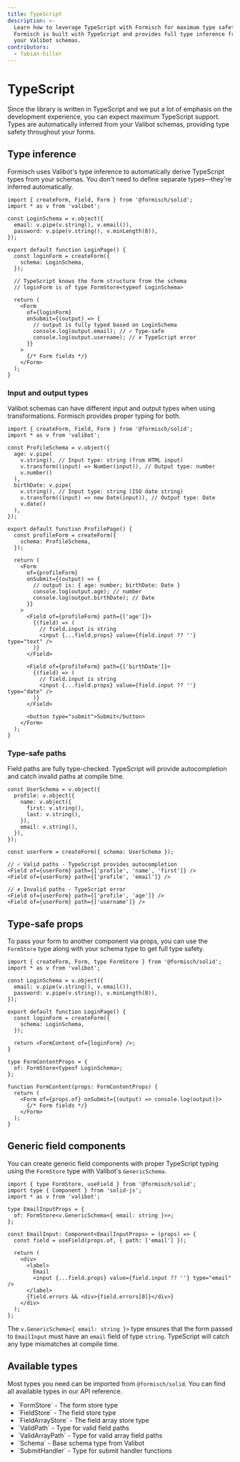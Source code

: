 ```yaml
---
title: TypeScript
description: >-
  Learn how to leverage TypeScript with Formisch for maximum type safety.
  Formisch is built with TypeScript and provides full type inference from
  your Valibot schemas.
contributors:
  - fabian-hiller
---
```



# TypeScript

Since the library is written in TypeScript and we put a lot of emphasis on the development experience, you can expect maximum TypeScript support. Types are automatically inferred from your <Link href="/solid/guides/define-your-form/">Valibot schemas</Link>, providing type safety throughout your forms.

## Type inference

Formisch uses Valibot's type inference to automatically derive TypeScript types from your schemas. You don't need to define separate types—they're inferred automatically.

```tsx
import { createForm, Field, Form } from '@formisch/solid';
import * as v from 'valibot';

const LoginSchema = v.object({
  email: v.pipe(v.string(), v.email()),
  password: v.pipe(v.string(), v.minLength(8)),
});

export default function LoginPage() {
  const loginForm = createForm({
    schema: LoginSchema,
  });

  // TypeScript knows the form structure from the schema
  // loginForm is of type FormStore<typeof LoginSchema>

  return (
    <Form
      of={loginForm}
      onSubmit={(output) => {
        // output is fully typed based on LoginSchema
        console.log(output.email); // ✓ Type-safe
        console.log(output.username); // ✗ TypeScript error
      }}
    >
      {/* Form fields */}
    </Form>
  );
}
```

### Input and output types

Valibot schemas can have different input and output types when using transformations. Formisch provides proper typing for both.

```tsx
import { createForm, Field, Form } from '@formisch/solid';
import * as v from 'valibot';

const ProfileSchema = v.object({
  age: v.pipe(
    v.string(), // Input type: string (from HTML input)
    v.transform((input) => Number(input)), // Output type: number
    v.number()
  ),
  birthDate: v.pipe(
    v.string(), // Input type: string (ISO date string)
    v.transform((input) => new Date(input)), // Output type: Date
    v.date()
  ),
});

export default function ProfilePage() {
  const profileForm = createForm({
    schema: ProfileSchema,
  });

  return (
    <Form
      of={profileForm}
      onSubmit={(output) => {
        // output is: { age: number; birthDate: Date }
        console.log(output.age); // number
        console.log(output.birthDate); // Date
      }}
    >
      <Field of={profileForm} path={['age']}>
        {(field) => (
          // field.input is string
          <input {...field.props} value={field.input ?? ''} type="text" />
        )}
      </Field>

      <Field of={profileForm} path={['birthDate']}>
        {(field) => (
          // field.input is string
          <input {...field.props} value={field.input ?? ''} type="date" />
        )}
      </Field>

      <button type="submit">Submit</button>
    </Form>
  );
}
```

### Type-safe paths

Field paths are fully type-checked. TypeScript will provide autocompletion and catch invalid paths at compile time.

```tsx
const UserSchema = v.object({
  profile: v.object({
    name: v.object({
      first: v.string(),
      last: v.string(),
    }),
    email: v.string(),
  }),
});

const userForm = createForm({ schema: UserSchema });

// ✓ Valid paths - TypeScript provides autocompletion
<Field of={userForm} path={['profile', 'name', 'first']} />
<Field of={userForm} path={['profile', 'email']} />

// ✗ Invalid paths - TypeScript error
<Field of={userForm} path={['profile', 'age']} />
<Field of={userForm} path={['username']} />
```

## Type-safe props

To pass your form to another component via props, you can use the <Link href="/solid/api/FormStore/">`FormStore`</Link> type along with your schema type to get full type safety.

```tsx
import { createForm, Form, type FormStore } from '@formisch/solid';
import * as v from 'valibot';

const LoginSchema = v.object({
  email: v.pipe(v.string(), v.email()),
  password: v.pipe(v.string(), v.minLength(8)),
});

export default function LoginPage() {
  const loginForm = createForm({
    schema: LoginSchema,
  });

  return <FormContent of={loginForm} />;
}

type FormContentProps = {
  of: FormStore<typeof LoginSchema>;
};

function FormContent(props: FormContentProps) {
  return (
    <Form of={props.of} onSubmit={(output) => console.log(output)}>
      {/* Form fields */}
    </Form>
  );
}
```

## Generic field components

You can create generic field components with proper TypeScript typing using the <Link href="/solid/api/FormStore/">`FormStore`</Link> type with Valibot's `GenericSchema`.

```tsx
import { type FormStore, useField } from '@formisch/solid';
import type { Component } from 'solid-js';
import * as v from 'valibot';

type EmailInputProps = {
  of: FormStore<v.GenericSchema<{ email: string }>>;
};

const EmailInput: Component<EmailInputProps> = (props) => {
  const field = useField(props.of, { path: ['email'] });

  return (
    <div>
      <label>
        Email
        <input {...field.props} value={field.input ?? ''} type="email" />
      </label>
      {field.errors && <div>{field.errors[0]}</div>}
    </div>
  );
};
```

The `v.GenericSchema<{ email: string }>` type ensures that the form passed to `EmailInput` must have an `email` field of type `string`. TypeScript will catch any type mismatches at compile time.

## Available types

Most types you need can be imported from `@formisch/solid`. You can find all available types in our <Link href="/solid/api/">API reference</Link>.

- <Link href="/solid/api/FormStore/">`FormStore`</Link> - The form store type
- <Link href="/solid/api/FieldStore/">`FieldStore`</Link> - The field store type
- <Link href="/solid/api/FieldArrayStore/">`FieldArrayStore`</Link> - The field
  array store type
- <Link href="/core/api/ValidPath/">`ValidPath`</Link> - Type for valid field
  paths
- <Link href="/solid/api/ValidArrayPath/">`ValidArrayPath`</Link> - Type for
  valid array field paths
- <Link href="/core/api/Schema/">`Schema`</Link> - Base schema type from Valibot
- <Link href="/core/api/SubmitHandler/">`SubmitHandler`</Link> - Type for submit
  handler functions
